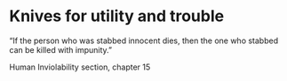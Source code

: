 
# Knives for utility and trouble

“If the person who was stabbed innocent dies, then the one who stabbed can be killed with impunity.”

Human Inviolability section, chapter 15

<Work id="ubb-diplom-0034" />
